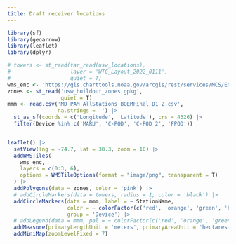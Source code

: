 ```yaml
---
title: Draft receiver locations
---
```


```r
library(sf)
library(geoarrow)
library(leaflet)
library(dplyr)
```
```r
# towers <- st_read(tar_read(usw_locations),
#                   layer = 'WTG_Layout_2022_0111',
#                   quiet = T)
wms_enc <- 'https://gis.charttools.noaa.gov/arcgis/rest/services/MCS/ENCOnline/MapServer/exts/MaritimeChartService/WMSServer'
zones <- st_read('usw_buildout_zones.gpkg',
                 quiet = T)
mmm <- read.csv('MD_PAM_AllStations_BOEMFinal_D1_2.csv',
                na.strings = '') |> 
  st_as_sf(coords = c('Longitude', 'Latitude'), crs = 4326) |> 
  filter(Device %in% c('MARU', 'C-POD', 'C-POD 2', 'FPOD'))


leaflet() |> 
  setView(lng = -74.7, lat = 38.3, zoom = 10) |> 
  addWMSTiles(
    wms_enc,
    layers = c(0:3, 6),
    options = WMSTileOptions(format = "image/png", transparent = T)
  ) |>
  addPolygons(data = zones, color = 'pink') |>
  # addCircleMarkers(data = towers, radius = 1, color = 'black') |>  
  addCircleMarkers(data = mmm, label = ~ StationName,
                   color = ~ colorFactor(c('red', 'orange', 'green', 'blue'), mmm$Device)(Device),
                   group = 'Device') |>
  # addLegend(data = mmm, pal = ~ colorFactor(c('red', 'orange', 'green'), mmm$type_name)) |> 
  addMeasure(primaryLengthUnit = 'meters', primaryAreaUnit = 'hectares') |>
  addMiniMap(zoomLevelFixed = 7)
```


